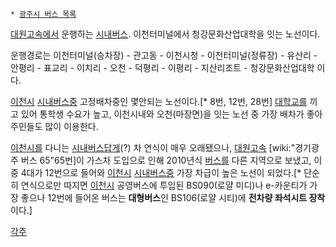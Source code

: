  * [[광주시 버스 목록]]

[[대원고속]]에서 운행하는 [[시내버스]]. 이천터미널에서 청강문화산업대학을 잇는 노선이다.

운행경로는 이천터미널(승차장) - 관고동 - 이천시청 - 이천터미널(정류장) - 유산리 - 안평리 - 표교리 - 이치리 - 오천 - 덕평리 - 이평리 - 지산리조트 - 청강문화산업대학 이다.

[[이천시]] [[시내버스]]중 고정배차중인 몇안되는 노선이다.[* 8번, 12번, 28번] [[대학교]]를 끼고 있어 통학생 수요가 높고, 이천시내와 오천(마장면)을 잇는 노선 중 가장 배차가 좋아 주민들도 많이 이용한다.

[[이천시]]를 다니는 [[시내버스]]답게(?) 차 연식이 매우 오래됐으나, [[대원고속]] [wiki:"경기광주 버스 65"65번]이 가스차 도입으로 인해 2010년식 [[버스]]를 다른 지역으로 보냈고, 이중 4대가 12번으로 들어와 [[이천]]시 [[시내버스]]중 가장 차급이 높은 노선이 되었다.[* 단순히 연식으로만 따지면 [[이천]]시 공영버스에 투입된 BS090(로얄 미디)나 e-카운티가 가장 좋으나 12번에 들어온 버스는 '''대형버스'''인 BS106(로얄 시티)에 '''전차량 좌석시트 장착'''이다.]

[[각주]]
